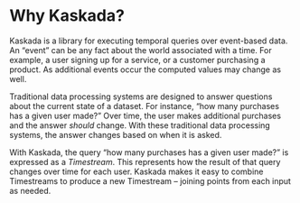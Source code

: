 # Why Kaskada?

Kaskada is a library for executing temporal queries over event-based data.
An "event" can be any fact about the world associated with a time.
For example, a user signing up for a service, or a customer purchasing a product.
As additional events occur the computed values may change as well.

Traditional data processing systems are designed to answer questions about the current state of a dataset.
For instance, "how many purchases has a given user made?"
Over time, the user makes additional purchases and the answer *should* change.
With these traditional data processing systems, the answer changes based on when it is asked.

With Kaskada, the query "how many purchases has a given user made?" is expressed as a _Timestream_.
This represents how the result of that query changes over time for each user.
Kaskada makes it easy to combine Timestreams to produce a new Timestream -- joining points from each input as needed.

